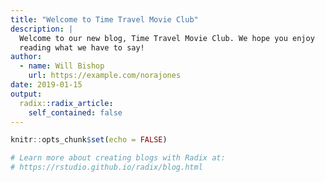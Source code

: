 ```yaml
---
title: "Welcome to Time Travel Movie Club"
description: |
  Welcome to our new blog, Time Travel Movie Club. We hope you enjoy 
  reading what we have to say!
author:
  - name: Will Bishop
    url: https://example.com/norajones
date: 2019-01-15
output:
  radix::radix_article:
    self_contained: false
---
```


```r
knitr::opts_chunk$set(echo = FALSE)

# Learn more about creating blogs with Radix at:
# https://rstudio.github.io/radix/blog.html

```



